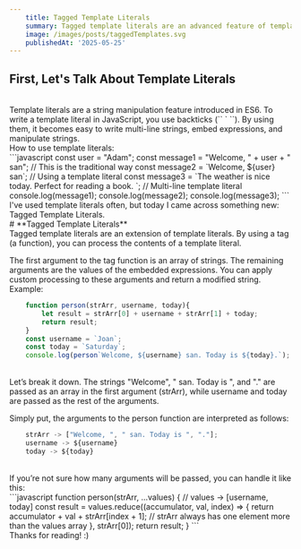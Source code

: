 ```yaml
---
    title: Tagged Template Literals
    summary: Tagged template literals are an advanced feature of template literals.  
    image: /images/posts/taggedTemplates.svg
    publishedAt: '2025-05-25'
---
```

## First, Let's Talk About **Template Literals**
<br/>
Template literals are a string manipulation feature introduced in ES6. To write a template literal in JavaScript, you use backticks (`` ` ``). By using them, it becomes easy to write multi-line strings, embed expressions, and manipulate strings.
<br/>
How to use template literals:
<br/>
```javascript
    const user = "Adam";
    const message1 = "Welcome, " + user + " san"; // This is the traditional way
    const message2 = `Welcome, ${user} san`; // Using a template literal
    const message3 = `The weather is nice today.
    Perfect for reading a book.
    `; // Multi-line template literal
    console.log(message1);
    console.log(message2);
    console.log(message3);
```
<br/>
I've used template literals often, but today I came across something new: Tagged Template Literals.
<br/>
# **Tagged Template Literals**
<br/>
Tagged template literals are an extension of template literals.
By using a tag (a function), you can process the contents of a template literal.

The first argument to the tag function is an array of strings. The remaining arguments are the values of the embedded expressions.
You can apply custom processing to these arguments and return a modified string.
<br/>
Example:
<br/>
```javascript
    function person(strArr, username, today){
        let result = strArr[0] + username + strArr[1] + today;
        return result;
    }
    const username = `Joan`;
    const today = `Saturday`;
    console.log(person`Welcome, ${username} san. Today is ${today}.`);
```
<br/>
Let’s break it down.
The strings "Welcome", " san. Today is ", and "." are passed as an array in the first argument (strArr),
while username and today are passed as the rest of the arguments.

Simply put, the arguments to the person function are interpreted as follows:
<br/>
```javascript
    strArr -> ["Welcome, ", " san. Today is ", "."];
    username -> ${username}
    today -> ${today}
```
<br/>
If you’re not sure how many arguments will be passed, you can handle it like this:
<br/>
```javascript
    function person(strArr, ...values) { // values -> [username, today]
        const result = values.reduce((accumulator, val, index) => {
            return accumulator + val + strArr[index + 1]; // strArr always has one element more than the values array
        }, strArr[0]);
        return result;
    }
```
<br/>
Thanks for reading! :)